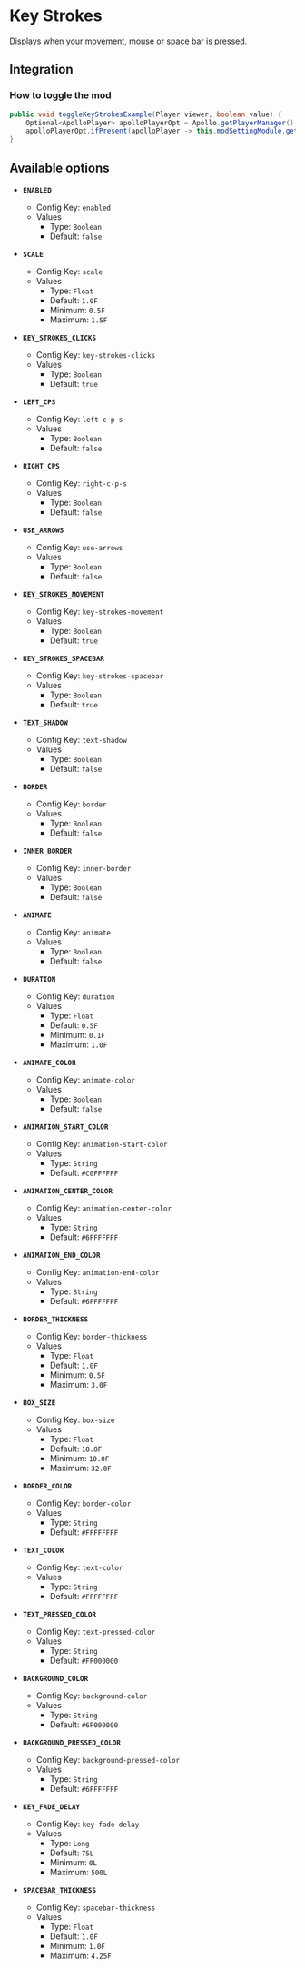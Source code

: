 # Key Strokes

Displays when your movement, mouse or space bar is pressed.

## Integration

### How to toggle the mod

```java
public void toggleKeyStrokesExample(Player viewer, boolean value) {
    Optional<ApolloPlayer> apolloPlayerOpt = Apollo.getPlayerManager().getPlayer(viewer.getUniqueId());
    apolloPlayerOpt.ifPresent(apolloPlayer -> this.modSettingModule.getOptions().set(apolloPlayer, ModKeystrokes.ENABLED, value));
}
```

## Available options

- __`ENABLED`__
    - Config Key: `enabled`
    - Values
        - Type: `Boolean`
        - Default: `false`

- __`SCALE`__
    - Config Key: `scale`
    - Values
        - Type: `Float`
        - Default: `1.0F`
        - Minimum: `0.5F`
        - Maximum: `1.5F`

- __`KEY_STROKES_CLICKS`__
    - Config Key: `key-strokes-clicks`
    - Values
        - Type: `Boolean`
        - Default: `true`

- __`LEFT_CPS`__
    - Config Key: `left-c-p-s`
    - Values
        - Type: `Boolean`
        - Default: `false`

- __`RIGHT_CPS`__
    - Config Key: `right-c-p-s`
    - Values
        - Type: `Boolean`
        - Default: `false`

- __`USE_ARROWS`__
    - Config Key: `use-arrows`
    - Values
        - Type: `Boolean`
        - Default: `false`

- __`KEY_STROKES_MOVEMENT`__
    - Config Key: `key-strokes-movement`
    - Values
        - Type: `Boolean`
        - Default: `true`

- __`KEY_STROKES_SPACEBAR`__
    - Config Key: `key-strokes-spacebar`
    - Values
        - Type: `Boolean`
        - Default: `true`

- __`TEXT_SHADOW`__
    - Config Key: `text-shadow`
    - Values
        - Type: `Boolean`
        - Default: `false`

- __`BORDER`__
    - Config Key: `border`
    - Values
        - Type: `Boolean`
        - Default: `false`

- __`INNER_BORDER`__
    - Config Key: `inner-border`
    - Values
        - Type: `Boolean`
        - Default: `false`

- __`ANIMATE`__
    - Config Key: `animate`
    - Values
        - Type: `Boolean`
        - Default: `false`

- __`DURATION`__
    - Config Key: `duration`
    - Values
        - Type: `Float`
        - Default: `0.5F`
        - Minimum: `0.1F`
        - Maximum: `1.0F`

- __`ANIMATE_COLOR`__
    - Config Key: `animate-color`
    - Values
        - Type: `Boolean`
        - Default: `false`

- __`ANIMATION_START_COLOR`__
    - Config Key: `animation-start-color`
    - Values
        - Type: `String`
        - Default: `#C0FFFFFF`

- __`ANIMATION_CENTER_COLOR`__
    - Config Key: `animation-center-color`
    - Values
        - Type: `String`
        - Default: `#6FFFFFFF`

- __`ANIMATION_END_COLOR`__
    - Config Key: `animation-end-color`
    - Values
        - Type: `String`
        - Default: `#6FFFFFFF`

- __`BORDER_THICKNESS`__
    - Config Key: `border-thickness`
    - Values
        - Type: `Float`
        - Default: `1.0F`
        - Minimum: `0.5F`
        - Maximum: `3.0F`

- __`BOX_SIZE`__
    - Config Key: `box-size`
    - Values
        - Type: `Float`
        - Default: `18.0F`
        - Minimum: `10.0F`
        - Maximum: `32.0F`

- __`BORDER_COLOR`__
    - Config Key: `border-color`
    - Values
        - Type: `String`
        - Default: `#FFFFFFFF`

- __`TEXT_COLOR`__
    - Config Key: `text-color`
    - Values
        - Type: `String`
        - Default: `#FFFFFFFF`

- __`TEXT_PRESSED_COLOR`__
    - Config Key: `text-pressed-color`
    - Values
        - Type: `String`
        - Default: `#FF000000`

- __`BACKGROUND_COLOR`__
    - Config Key: `background-color`
    - Values
        - Type: `String`
        - Default: `#6F000000`

- __`BACKGROUND_PRESSED_COLOR`__
    - Config Key: `background-pressed-color`
    - Values
        - Type: `String`
        - Default: `#6FFFFFFF`

- __`KEY_FADE_DELAY`__
    - Config Key: `key-fade-delay`
    - Values
        - Type: `Long`
        - Default: `75L`
        - Minimum: `0L`
        - Maximum: `500L`

- __`SPACEBAR_THICKNESS`__
    - Config Key: `spacebar-thickness`
    - Values
        - Type: `Float`
        - Default: `1.0F`
        - Minimum: `1.0F`
        - Maximum: `4.25F`


